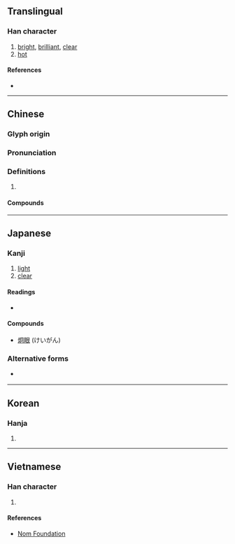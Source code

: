 {{also|烱}}
{{character info/new}}
==Translingual==

===Han character===
{{Han char|rn=86|rad=火|as=05|sn=9|four=97820|canj=FBR,XFBR|ids=⿰火冋}}

# [[bright]], [[brilliant]], [[clear]]
# [[hot]]

====References====
* {{Han ref|kx=0668.260|dkj=18956|dj=1078.030|hdz=32195.160|uh=70AF|ud=28847|bh=ACB3|bd=44211}}

----

==Chinese==
{{zh-forms}}

===Glyph origin===
{{Han etym}}

===Pronunciation===
{{zh-pron
|m=jiǒng
|m-s=
|c=gwing2
|c-t=
|g=
|h=pfs=
|j=
|md=
|mn=
|mn-t=
|w=
|x=
|mc=y
|oc=y
|cat=
}}

===Definitions===
{{zh-hanzi}}

# {{rfdef|zh}}

====Compounds====
{{zh-der|炯心|炯炯|炯炯有光|炯炯有神|炯眼|炯誡|炯鑒}}

----

==Japanese==

===Kanji===
{{ja-kanji|grade=uc|rs=火05}}

# [[light]]
# [[clear]]

====Readings====
* {{ja-readings
|goon=きょう, ぎょう
|kanon=けい
|kun=あき-らか, かま}}

====Compounds====
* [[炯眼]] (けいがん)

===Alternative forms===
* {{l|ja|烱}} {{qualifier|[[俗字]]|zokuji}}

----

==Korean==

===Hanja===
{{ko-hanja|hangeul=형|eumhun=|rv=hyeong|mr=hyŏng|y=hyeng}}

# {{defn|lang=ko|sort=火05}}

----

==Vietnamese==

===Han character===
{{vi-readings|rs=火05| hanviet = [[quýnh]], [[quỷnh]]}}

# {{defn|lang=vi|sort=火05}}

====References====
* [http://nomfoundation.org/common/nom_details.php?codepoint=70af Nom Foundation]